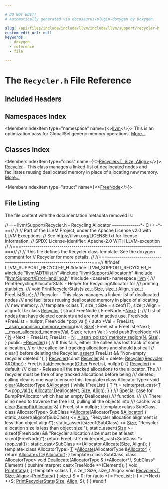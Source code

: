 ```yaml
---

# DO NOT EDIT!
# Automatically generated via docusaurus-plugin-doxygen by Doxygen.

slug: /api/files/include/include/llvm/include/llvm/support/recycler-h
custom_edit_url: null
keywords:
  - doxygen
  - reference
  - file

---
```





# The `Recycler.h` File Reference

<DoxygenPage pluginConfig={pluginConfig}>



## Included Headers

<IncludesList>
<IncludesListItem
  filePath="llvm/ADT/ilist.h"
  permalink="/docs/api/files/include/include/llvm/include/llvm/adt/ilist-h"
  isLocal="true" />
<IncludesListItem
  filePath="llvm/Support/Allocator.h"
  permalink="/docs/api/files/include/include/llvm/include/llvm/support/allocator-h"
  isLocal="true" />
<IncludesListItem
  filePath="llvm/Support/ErrorHandling.h"
  permalink="/docs/api/files/include/include/llvm/include/llvm/support/errorhandling-h"
  isLocal="true" />
<IncludesListItem
  filePath="cassert"
  permalink=""
  isLocal="false" />
</IncludesList>

## Namespaces Index

<MembersIndex>

<MembersIndexItem
  type="namespace"
  name={<><a href="/docs/api/namespaces/llvm">llvm</a></>}>
This is an optimization pass for GlobalISel generic memory operations. <a href="/docs/api/namespaces/llvm/#details">More...</a>
</MembersIndexItem>

</MembersIndex>

## Classes Index

<MembersIndex>

<MembersIndexItem
  type="class"
  name={<><a href="/docs/api/classes/llvm/recycler">Recycler&lt;T, Size, Align&gt;</a></>}>
<a href="/docs/api/classes/llvm/recycler">Recycler</a> - This class manages a linked-list of deallocated nodes and facilitates reusing deallocated memory in place of allocating new memory. <a href="/docs/api/classes/llvm/recycler/#details">More...</a>
</MembersIndexItem>

<MembersIndexItem
  type="struct"
  name={<><a href="/docs/api/structs/llvm/recycler/freenode">FreeNode</a></>}>
</MembersIndexItem>

</MembersIndex>


## File Listing

The file content with the documentation metadata removed is:

<ProgramListing>

<Link id="l00001" /><CodeLine lineNumber="1"><Highlight kind="comment">//==- llvm/Support/Recycler.h - Recycling Allocator --------------&#42;- C++ -&#42;-==//</Highlight><Highlight kind="normal"></Highlight></CodeLine>
<Link id="l00002" /><CodeLine lineNumber="2"><Highlight kind="normal"></Highlight><Highlight kind="comment">//</Highlight><Highlight kind="normal"></Highlight></CodeLine>
<Link id="l00003" /><CodeLine lineNumber="3"><Highlight kind="normal"></Highlight><Highlight kind="comment">// Part of the LLVM Project, under the Apache License v2.0 with LLVM Exceptions.</Highlight><Highlight kind="normal"></Highlight></CodeLine>
<Link id="l00004" /><CodeLine lineNumber="4"><Highlight kind="normal"></Highlight><Highlight kind="comment">// See https://llvm.org/LICENSE.txt for license information.</Highlight><Highlight kind="normal"></Highlight></CodeLine>
<Link id="l00005" /><CodeLine lineNumber="5"><Highlight kind="normal"></Highlight><Highlight kind="comment">// SPDX-License-Identifier: Apache-2.0 WITH LLVM-exception</Highlight><Highlight kind="normal"></Highlight></CodeLine>
<Link id="l00006" /><CodeLine lineNumber="6"><Highlight kind="normal"></Highlight><Highlight kind="comment">//</Highlight><Highlight kind="normal"></Highlight></CodeLine>
<Link id="l00007" /><CodeLine lineNumber="7"><Highlight kind="normal"></Highlight><Highlight kind="comment">//===----------------------------------------------------------------------===//</Highlight><Highlight kind="normal"></Highlight></CodeLine>
<Link id="l00008" /><CodeLine lineNumber="8"><Highlight kind="normal"></Highlight><Highlight kind="comment">//</Highlight><Highlight kind="normal"></Highlight></CodeLine>
<Link id="l00009" /><CodeLine lineNumber="9"><Highlight kind="normal"></Highlight><Highlight kind="comment">// This file defines the Recycler class template.  See the doxygen comment for</Highlight><Highlight kind="normal"></Highlight></CodeLine>
<Link id="l00010" /><CodeLine lineNumber="10"><Highlight kind="normal"></Highlight><Highlight kind="comment">// Recycler for more details.</Highlight><Highlight kind="normal"></Highlight></CodeLine>
<Link id="l00011" /><CodeLine lineNumber="11"><Highlight kind="normal"></Highlight><Highlight kind="comment">//</Highlight><Highlight kind="normal"></Highlight></CodeLine>
<Link id="l00012" /><CodeLine lineNumber="12"><Highlight kind="normal"></Highlight><Highlight kind="comment">//===----------------------------------------------------------------------===//</Highlight><Highlight kind="normal"></Highlight></CodeLine>
<Link id="l00013" /><CodeLine lineNumber="13"><Highlight kind="normal"></Highlight></CodeLine>
<Link id="l00014" /><CodeLine lineNumber="14"><Highlight kind="normal"></Highlight><Highlight kind="preprocessor">#ifndef LLVM&#95;SUPPORT&#95;RECYCLER&#95;H</Highlight><Highlight kind="normal"></Highlight></CodeLine>
<Link id="l00015" /><CodeLine lineNumber="15"><Highlight kind="normal"></Highlight><Highlight kind="preprocessor">#define LLVM&#95;SUPPORT&#95;RECYCLER&#95;H</Highlight><Highlight kind="normal"></Highlight></CodeLine>
<Link id="l00016" /><CodeLine lineNumber="16"><Highlight kind="normal"></Highlight></CodeLine>
<Link id="l00017" /><CodeLine lineNumber="17"><Highlight kind="normal"></Highlight><Highlight kind="preprocessor">#include &quot;<a href="/docs/api/files/include/include/llvm/include/llvm/adt/ilist-h">llvm/ADT/ilist.h</a>&quot;</Highlight><Highlight kind="normal"></Highlight></CodeLine>
<Link id="l00018" /><CodeLine lineNumber="18"><Highlight kind="normal"></Highlight><Highlight kind="preprocessor">#include &quot;<a href="/docs/api/files/include/include/llvm/include/llvm/support/allocator-h">llvm/Support/Allocator.h</a>&quot;</Highlight><Highlight kind="normal"></Highlight></CodeLine>
<Link id="l00019" /><CodeLine lineNumber="19"><Highlight kind="normal"></Highlight><Highlight kind="preprocessor">#include &quot;<a href="/docs/api/files/include/include/llvm/include/llvm/support/errorhandling-h">llvm/Support/ErrorHandling.h</a>&quot;</Highlight><Highlight kind="normal"></Highlight></CodeLine>
<Link id="l00020" /><CodeLine lineNumber="20"><Highlight kind="normal"></Highlight><Highlight kind="preprocessor">#include &lt;cassert&gt;</Highlight><Highlight kind="normal"></Highlight></CodeLine>
<Link id="l00021" /><CodeLine lineNumber="21"><Highlight kind="normal"></Highlight></CodeLine>
<Link id="l00022" /><CodeLine lineNumber="22"><Highlight kind="normal"></Highlight><Highlight kind="keyword">namespace </Highlight><Highlight kind="normal"><a href="/docs/api/namespaces/llvm">llvm</a> &#123;</Highlight></CodeLine>
<Link id="l00023" /><CodeLine lineNumber="23"><Highlight kind="normal"></Highlight><Highlight kind="comment"></Highlight></CodeLine>
<Link id="l00024" /><CodeLine lineNumber="24"><Highlight kind="comment">/// PrintRecyclingAllocatorStats - Helper for RecyclingAllocator for</Highlight></CodeLine>
<Link id="l00025" /><CodeLine lineNumber="25"><Highlight kind="comment">/// printing statistics.</Highlight></CodeLine>
<Link id="l00026" /><CodeLine lineNumber="26"><Highlight kind="comment">///</Highlight><Highlight kind="normal"></Highlight></CodeLine>
<Link id="l00027" /><CodeLine lineNumber="27"><Highlight kind="normal"></Highlight><Highlight kind="keywordtype">void</Highlight><Highlight kind="normal"> <a href="/docs/api/namespaces/llvm/#a5d241b2cfd56b41c0f396c7a8ab05de2">PrintRecyclerStats</a>(</Highlight><Highlight kind="keywordtype">size&#95;t</Highlight><Highlight kind="normal"> <a href="/docs/api/files/lib/lib/analysis/inlineorder-cpp/#a7ee6f0cb51c3b9056199e9a0001fe8c3a6f6cb72d544962fa333e2e34ce64f719">Size</a>, </Highlight><Highlight kind="keywordtype">size&#95;t</Highlight><Highlight kind="normal"> <a href="/docs/api/structs/llvm/align">Align</a>, </Highlight><Highlight kind="keywordtype">size&#95;t</Highlight><Highlight kind="normal"> FreeListSize);</Highlight></CodeLine>
<Link id="l00028" /><CodeLine lineNumber="28"><Highlight kind="normal"></Highlight><Highlight kind="comment"></Highlight></CodeLine>
<Link id="l00029" /><CodeLine lineNumber="29"><Highlight kind="comment">/// Recycler - This class manages a linked-list of deallocated nodes</Highlight></CodeLine>
<Link id="l00030" /><CodeLine lineNumber="30"><Highlight kind="comment">/// and facilitates reusing deallocated memory in place of allocating</Highlight></CodeLine>
<Link id="l00031" /><CodeLine lineNumber="31"><Highlight kind="comment">/// new memory.</Highlight></CodeLine>
<Link id="l00032" /><CodeLine lineNumber="32"><Highlight kind="comment">///</Highlight><Highlight kind="normal"></Highlight></CodeLine>
<Link id="l00033" /><CodeLine lineNumber="33"><Highlight kind="normal"></Highlight><Highlight kind="keyword">template</Highlight><Highlight kind="normal"> &lt;</Highlight><Highlight kind="keyword">class</Highlight><Highlight kind="normal"> T, </Highlight><Highlight kind="keywordtype">size&#95;t</Highlight><Highlight kind="normal"> Size = sizeof(T), </Highlight><Highlight kind="keywordtype">size&#95;t</Highlight><Highlight kind="normal"> Align = alignof(T)&gt;</Highlight></CodeLine>
<Link id="l00034" /><CodeLine lineNumber="34" lineLink="/docs/api/classes/llvm/recycler"><Highlight kind="normal"></Highlight><Highlight kind="keyword">class </Highlight><Highlight kind="normal"><a href="/docs/api/classes/llvm/recycler/#a8611215bea72f0eca5f48ba4849f9d5e">Recycler</a> &#123;</Highlight></CodeLine>
<Link id="l00035" /><CodeLine lineNumber="35"><Highlight kind="normal">  </Highlight><Highlight kind="keyword">struct </Highlight><Highlight kind="normal">FreeNode &#123;</Highlight></CodeLine>
<Link id="l00036" /><CodeLine lineNumber="36"><Highlight kind="normal">    FreeNode &#42;<a href="/docs/api/namespaces/llvm/#ab13c360340346d082b959b8cd79f2c1a">Next</a>;</Highlight></CodeLine>
<Link id="l00037" /><CodeLine lineNumber="37"><Highlight kind="normal">  &#125;;</Highlight></CodeLine>
<Link id="l00038" /><CodeLine lineNumber="38"><Highlight kind="normal"></Highlight><Highlight kind="comment"></Highlight></CodeLine>
<Link id="l00039" /><CodeLine lineNumber="39"><Highlight kind="comment">  /// List of nodes that have deleted contents and are not in active use.</Highlight><Highlight kind="normal"></Highlight></CodeLine>
<Link id="l00040" /><CodeLine lineNumber="40"><Highlight kind="normal">  FreeNode &#42;FreeList = </Highlight><Highlight kind="keyword">nullptr</Highlight><Highlight kind="normal">;</Highlight></CodeLine>
<Link id="l00041" /><CodeLine lineNumber="41"><Highlight kind="normal"></Highlight></CodeLine>
<Link id="l00042" /><CodeLine lineNumber="42"><Highlight kind="normal">  FreeNode &#42;pop&#95;val() &#123;</Highlight></CodeLine>
<Link id="l00043" /><CodeLine lineNumber="43"><Highlight kind="normal">    </Highlight><Highlight kind="keyword">auto</Highlight><Highlight kind="normal"> &#42;Val = FreeList;</Highlight></CodeLine>
<Link id="l00044" /><CodeLine lineNumber="44"><Highlight kind="normal">    <a href="/docs/api/files/include/include/llvm/include/llvm/support/compiler-h/#a820fe7b3006fe7b31f19b0258993606a">&#95;&#95;asan&#95;unpoison&#95;memory&#95;region</a>(Val, <a href="/docs/api/files/lib/lib/analysis/inlineorder-cpp/#a7ee6f0cb51c3b9056199e9a0001fe8c3a6f6cb72d544962fa333e2e34ce64f719">Size</a>);</Highlight></CodeLine>
<Link id="l00045" /><CodeLine lineNumber="45"><Highlight kind="normal">    FreeList = FreeList-&gt;Next;</Highlight></CodeLine>
<Link id="l00046" /><CodeLine lineNumber="46"><Highlight kind="normal">    <a href="/docs/api/files/include/include/llvm/include/llvm/support/compiler-h/#ad9e2781b72fd814787440ca2c3c0d6f0">&#95;&#95;msan&#95;allocated&#95;memory</a>(Val, <a href="/docs/api/files/lib/lib/analysis/inlineorder-cpp/#a7ee6f0cb51c3b9056199e9a0001fe8c3a6f6cb72d544962fa333e2e34ce64f719">Size</a>);</Highlight></CodeLine>
<Link id="l00047" /><CodeLine lineNumber="47"><Highlight kind="normal">    </Highlight><Highlight kind="keywordflow">return</Highlight><Highlight kind="normal"> Val;</Highlight></CodeLine>
<Link id="l00048" /><CodeLine lineNumber="48"><Highlight kind="normal">  &#125;</Highlight></CodeLine>
<Link id="l00049" /><CodeLine lineNumber="49"><Highlight kind="normal"></Highlight></CodeLine>
<Link id="l00050" /><CodeLine lineNumber="50"><Highlight kind="normal">  </Highlight><Highlight kind="keywordtype">void</Highlight><Highlight kind="normal"> push(FreeNode &#42;<a href="/docs/api/files/lib/lib/support/regcomp-c/#a0240ac851181b84ac374872dc5434ee4">N</a>) &#123;</Highlight></CodeLine>
<Link id="l00051" /><CodeLine lineNumber="51"><Highlight kind="normal">    <a href="/docs/api/files/lib/lib/support/regcomp-c/#a0240ac851181b84ac374872dc5434ee4">N</a>-&gt;Next = FreeList;</Highlight></CodeLine>
<Link id="l00052" /><CodeLine lineNumber="52"><Highlight kind="normal">    FreeList = <a href="/docs/api/files/lib/lib/support/regcomp-c/#a0240ac851181b84ac374872dc5434ee4">N</a>;</Highlight></CodeLine>
<Link id="l00053" /><CodeLine lineNumber="53"><Highlight kind="normal">    <a href="/docs/api/files/include/include/llvm/include/llvm/support/compiler-h/#a72741af87fe3babd5bb46653c26eff2a">&#95;&#95;asan&#95;poison&#95;memory&#95;region</a>(<a href="/docs/api/files/lib/lib/support/regcomp-c/#a0240ac851181b84ac374872dc5434ee4">N</a>, <a href="/docs/api/files/lib/lib/analysis/inlineorder-cpp/#a7ee6f0cb51c3b9056199e9a0001fe8c3a6f6cb72d544962fa333e2e34ce64f719">Size</a>);</Highlight></CodeLine>
<Link id="l00054" /><CodeLine lineNumber="54"><Highlight kind="normal">  &#125;</Highlight></CodeLine>
<Link id="l00055" /><CodeLine lineNumber="55"><Highlight kind="normal"></Highlight></CodeLine>
<Link id="l00056" /><CodeLine lineNumber="56"><Highlight kind="normal"></Highlight><Highlight kind="keyword">public</Highlight><Highlight kind="normal">:</Highlight></CodeLine>
<Link id="l00057" /><CodeLine lineNumber="57" lineLink="/docs/api/classes/llvm/recycler/#a321041381c9088d0f672c97c62acb59a"><Highlight kind="normal">  <a href="/docs/api/classes/llvm/recycler/#a321041381c9088d0f672c97c62acb59a">~Recycler</a>() &#123;</Highlight></CodeLine>
<Link id="l00058" /><CodeLine lineNumber="58"><Highlight kind="normal">    </Highlight><Highlight kind="comment">// If this fails, either the callee has lost track of some allocation,</Highlight><Highlight kind="normal"></Highlight></CodeLine>
<Link id="l00059" /><CodeLine lineNumber="59"><Highlight kind="normal">    </Highlight><Highlight kind="comment">// or the callee isn&#39;t tracking allocations and should just call</Highlight><Highlight kind="normal"></Highlight></CodeLine>
<Link id="l00060" /><CodeLine lineNumber="60"><Highlight kind="normal">    </Highlight><Highlight kind="comment">// clear() before deleting the Recycler.</Highlight><Highlight kind="normal"></Highlight></CodeLine>
<Link id="l00061" /><CodeLine lineNumber="61"><Highlight kind="normal">    <a href="/docs/api/files/lib/lib/target/lib/target/amdgpu/silowercontrolflow-cpp/#a4868c5d81c5ccc98c47aeab6244346a0">assert</a>(!FreeList &amp;&amp; </Highlight><Highlight kind="stringliteral">&quot;Non-empty recycler deleted!&quot;</Highlight><Highlight kind="normal">);</Highlight></CodeLine>
<Link id="l00062" /><CodeLine lineNumber="62"><Highlight kind="normal">  &#125;</Highlight></CodeLine>
<Link id="l00063" /><CodeLine lineNumber="63" lineLink="/docs/api/classes/llvm/recycler/#a8611215bea72f0eca5f48ba4849f9d5e"><Highlight kind="normal">  <a href="/docs/api/classes/llvm/recycler/#a8611215bea72f0eca5f48ba4849f9d5e">Recycler</a>(</Highlight><Highlight kind="keyword">const</Highlight><Highlight kind="normal"> <a href="/docs/api/classes/llvm/recycler/#a8611215bea72f0eca5f48ba4849f9d5e">Recycler</a> &amp;) = </Highlight><Highlight kind="keyword">delete</Highlight><Highlight kind="normal">;</Highlight></CodeLine>
<Link id="l00064" /><CodeLine lineNumber="64" lineLink="/docs/api/classes/llvm/recycler/#a21aadac999a4cbfa4569edc1738eb71c"><Highlight kind="normal">  <a href="/docs/api/classes/llvm/recycler/#a21aadac999a4cbfa4569edc1738eb71c">Recycler</a>(<a href="/docs/api/classes/llvm/recycler/#a8611215bea72f0eca5f48ba4849f9d5e">Recycler</a> &amp;&amp;<a href="/docs/api/namespaces/llvm/#a9eb4f5b98b70ee4fab9614ed58282c1fa6311ae17c1ee52b36e68aaf4ad066387">Other</a>)</Highlight></CodeLine>
<Link id="l00065" /><CodeLine lineNumber="65"><Highlight kind="normal">      : FreeList(<a href="/docs/api/namespaces/std">std</a>::exchange(<a href="/docs/api/namespaces/llvm/#a9eb4f5b98b70ee4fab9614ed58282c1fa6311ae17c1ee52b36e68aaf4ad066387">Other</a>.FreeList, nullptr)) &#123;&#125;</Highlight></CodeLine>
<Link id="l00066" /><CodeLine lineNumber="66" lineLink="/docs/api/classes/llvm/recycler/#a24e19e0cdf853bd79dac7495e50c4ad8"><Highlight kind="normal">  <a href="/docs/api/classes/llvm/recycler/#a24e19e0cdf853bd79dac7495e50c4ad8">Recycler</a>() = </Highlight><Highlight kind="keywordflow">default</Highlight><Highlight kind="normal">;</Highlight></CodeLine>
<Link id="l00067" /><CodeLine lineNumber="67"><Highlight kind="normal"></Highlight><Highlight kind="comment"></Highlight></CodeLine>
<Link id="l00068" /><CodeLine lineNumber="68"><Highlight kind="comment">  /// clear - Release all the tracked allocations to the allocator. The</Highlight></CodeLine>
<Link id="l00069" /><CodeLine lineNumber="69"><Highlight kind="comment">  /// recycler must be free of any tracked allocations before being</Highlight></CodeLine>
<Link id="l00070" /><CodeLine lineNumber="70"><Highlight kind="comment">  /// deleted; calling clear is one way to ensure this.</Highlight><Highlight kind="normal"></Highlight></CodeLine>
<Link id="l00071" /><CodeLine lineNumber="71"><Highlight kind="normal">  </Highlight><Highlight kind="keyword">template</Highlight><Highlight kind="normal">&lt;</Highlight><Highlight kind="keyword">class</Highlight><Highlight kind="normal"> AllocatorType&gt;</Highlight></CodeLine>
<Link id="l00072" /><CodeLine lineNumber="72" lineLink="/docs/api/classes/llvm/recycler/#a1703e705b5efd7e581a499c4cea00b22"><Highlight kind="normal">  </Highlight><Highlight kind="keywordtype">void</Highlight><Highlight kind="normal"> <a href="/docs/api/classes/llvm/recycler/#a1703e705b5efd7e581a499c4cea00b22">clear</a>(AllocatorType &amp;<a href="/docs/api/files/lib/lib/codegen/regallocbasic-cpp/#ad5d00e1d77644d95847b9bf8da12b759">Allocator</a>) &#123;</Highlight></CodeLine>
<Link id="l00073" /><CodeLine lineNumber="73"><Highlight kind="normal">    </Highlight><Highlight kind="keywordflow">while</Highlight><Highlight kind="normal"> (FreeList) &#123;</Highlight></CodeLine>
<Link id="l00074" /><CodeLine lineNumber="74"><Highlight kind="normal">      <a href="/docs/api/files/lib/lib/target/lib/target/mips/mips16isellowering-cpp/#a0acb682b8260ab1c60b918599864e2e5">T</a> &#42;t = </Highlight><Highlight kind="keyword">reinterpret&#95;cast&lt;</Highlight><Highlight kind="normal"><a href="/docs/api/files/lib/lib/target/lib/target/mips/mips16isellowering-cpp/#a0acb682b8260ab1c60b918599864e2e5">T</a> &#42;</Highlight><Highlight kind="keyword">&gt;</Highlight><Highlight kind="normal">(pop&#95;val());</Highlight></CodeLine>
<Link id="l00075" /><CodeLine lineNumber="75"><Highlight kind="normal">      <a href="/docs/api/files/lib/lib/codegen/regallocbasic-cpp/#ad5d00e1d77644d95847b9bf8da12b759">Allocator</a>.Deallocate(t, <a href="/docs/api/files/lib/lib/analysis/inlineorder-cpp/#a7ee6f0cb51c3b9056199e9a0001fe8c3a6f6cb72d544962fa333e2e34ce64f719">Size</a>, <a href="/docs/api/structs/llvm/align">Align</a>);</Highlight></CodeLine>
<Link id="l00076" /><CodeLine lineNumber="76"><Highlight kind="normal">    &#125;</Highlight></CodeLine>
<Link id="l00077" /><CodeLine lineNumber="77"><Highlight kind="normal">  &#125;</Highlight></CodeLine>
<Link id="l00078" /><CodeLine lineNumber="78"><Highlight kind="normal"></Highlight><Highlight kind="comment"></Highlight></CodeLine>
<Link id="l00079" /><CodeLine lineNumber="79"><Highlight kind="comment">  /// Special case for BumpPtrAllocator which has an empty Deallocate()</Highlight></CodeLine>
<Link id="l00080" /><CodeLine lineNumber="80"><Highlight kind="comment">  /// function.</Highlight></CodeLine>
<Link id="l00081" /><CodeLine lineNumber="81"><Highlight kind="comment">  ///</Highlight></CodeLine>
<Link id="l00082" /><CodeLine lineNumber="82"><Highlight kind="comment">  /// There is no need to traverse the free list, pulling all the objects into</Highlight></CodeLine>
<Link id="l00083" /><CodeLine lineNumber="83"><Highlight kind="comment">  /// cache.</Highlight><Highlight kind="normal"></Highlight></CodeLine>
<Link id="l00084" /><CodeLine lineNumber="84" lineLink="/docs/api/classes/llvm/recycler/#a0d80cbcfea984b326e90bcb1db3a6967"><Highlight kind="normal">  </Highlight><Highlight kind="keywordtype">void</Highlight><Highlight kind="normal"> <a href="/docs/api/classes/llvm/recycler/#a0d80cbcfea984b326e90bcb1db3a6967">clear</a>(<a href="/docs/api/namespaces/llvm/#a8e612822d4ba7bb36c9c79582a567108">BumpPtrAllocator</a> &amp;) &#123; FreeList = </Highlight><Highlight kind="keyword">nullptr</Highlight><Highlight kind="normal">; &#125;</Highlight></CodeLine>
<Link id="l00085" /><CodeLine lineNumber="85"><Highlight kind="normal"></Highlight></CodeLine>
<Link id="l00086" /><CodeLine lineNumber="86"><Highlight kind="normal">  </Highlight><Highlight kind="keyword">template</Highlight><Highlight kind="normal">&lt;</Highlight><Highlight kind="keyword">class</Highlight><Highlight kind="normal"> SubClass, </Highlight><Highlight kind="keyword">class</Highlight><Highlight kind="normal"> AllocatorType&gt;</Highlight></CodeLine>
<Link id="l00087" /><CodeLine lineNumber="87" lineLink="/docs/api/classes/llvm/recycler/#a87901daa616a2345b788a8d65e5f298b"><Highlight kind="normal">  SubClass &#42;<a href="/docs/api/classes/llvm/recycler/#a87901daa616a2345b788a8d65e5f298b">Allocate</a>(AllocatorType &amp;<a href="/docs/api/files/lib/lib/codegen/regallocbasic-cpp/#ad5d00e1d77644d95847b9bf8da12b759">Allocator</a>) &#123;</Highlight></CodeLine>
<Link id="l00088" /><CodeLine lineNumber="88"><Highlight kind="normal">    </Highlight><Highlight kind="keyword">static&#95;assert</Highlight><Highlight kind="normal">(</Highlight><Highlight kind="keyword">alignof</Highlight><Highlight kind="normal">(SubClass) &lt;= <a href="/docs/api/structs/llvm/align">Align</a>,</Highlight></CodeLine>
<Link id="l00089" /><CodeLine lineNumber="89"><Highlight kind="normal">                  </Highlight><Highlight kind="stringliteral">&quot;Recycler allocation alignment is less than object align!&quot;</Highlight><Highlight kind="normal">);</Highlight></CodeLine>
<Link id="l00090" /><CodeLine lineNumber="90"><Highlight kind="normal">    </Highlight><Highlight kind="keyword">static&#95;assert</Highlight><Highlight kind="normal">(</Highlight><Highlight kind="keyword">sizeof</Highlight><Highlight kind="normal">(SubClass) &lt;= <a href="/docs/api/files/lib/lib/analysis/inlineorder-cpp/#a7ee6f0cb51c3b9056199e9a0001fe8c3a6f6cb72d544962fa333e2e34ce64f719">Size</a>,</Highlight></CodeLine>
<Link id="l00091" /><CodeLine lineNumber="91"><Highlight kind="normal">                  </Highlight><Highlight kind="stringliteral">&quot;Recycler allocation size is less than object size!&quot;</Highlight><Highlight kind="normal">);</Highlight></CodeLine>
<Link id="l00092" /><CodeLine lineNumber="92"><Highlight kind="normal">    </Highlight><Highlight kind="keyword">static&#95;assert</Highlight><Highlight kind="normal">(<a href="/docs/api/files/lib/lib/analysis/inlineorder-cpp/#a7ee6f0cb51c3b9056199e9a0001fe8c3a6f6cb72d544962fa333e2e34ce64f719">Size</a> &gt;= </Highlight><Highlight kind="keyword">sizeof</Highlight><Highlight kind="normal">(FreeNode) &amp;&amp;</Highlight></CodeLine>
<Link id="l00093" /><CodeLine lineNumber="93"><Highlight kind="normal">                  </Highlight><Highlight kind="stringliteral">&quot;Recycler allocation size must be at least sizeof(FreeNode)&quot;</Highlight><Highlight kind="normal">);</Highlight></CodeLine>
<Link id="l00094" /><CodeLine lineNumber="94"><Highlight kind="normal">    </Highlight><Highlight kind="keywordflow">return</Highlight><Highlight kind="normal"> FreeList ? </Highlight><Highlight kind="keyword">reinterpret&#95;cast&lt;</Highlight><Highlight kind="normal">SubClass &#42;</Highlight><Highlight kind="keyword">&gt;</Highlight><Highlight kind="normal">(pop&#95;val())</Highlight></CodeLine>
<Link id="l00095" /><CodeLine lineNumber="95"><Highlight kind="normal">                    : </Highlight><Highlight kind="keyword">static&#95;cast&lt;</Highlight><Highlight kind="normal">SubClass &#42;</Highlight><Highlight kind="keyword">&gt;</Highlight><Highlight kind="normal">(<a href="/docs/api/files/lib/lib/codegen/regallocbasic-cpp/#ad5d00e1d77644d95847b9bf8da12b759">Allocator</a>.Allocate(<a href="/docs/api/files/lib/lib/analysis/inlineorder-cpp/#a7ee6f0cb51c3b9056199e9a0001fe8c3a6f6cb72d544962fa333e2e34ce64f719">Size</a>, <a href="/docs/api/structs/llvm/align">Align</a>));</Highlight></CodeLine>
<Link id="l00096" /><CodeLine lineNumber="96"><Highlight kind="normal">  &#125;</Highlight></CodeLine>
<Link id="l00097" /><CodeLine lineNumber="97"><Highlight kind="normal"></Highlight></CodeLine>
<Link id="l00098" /><CodeLine lineNumber="98"><Highlight kind="normal">  </Highlight><Highlight kind="keyword">template</Highlight><Highlight kind="normal">&lt;</Highlight><Highlight kind="keyword">class</Highlight><Highlight kind="normal"> AllocatorType&gt;</Highlight></CodeLine>
<Link id="l00099" /><CodeLine lineNumber="99" lineLink="/docs/api/classes/llvm/recycler/#ab1ffef11d8021ceeb8a836b3eb70555b"><Highlight kind="normal">  <a href="/docs/api/files/lib/lib/target/lib/target/mips/mips16isellowering-cpp/#a0acb682b8260ab1c60b918599864e2e5">T</a> &#42;<a href="/docs/api/classes/llvm/recycler/#ab1ffef11d8021ceeb8a836b3eb70555b">Allocate</a>(AllocatorType &amp;<a href="/docs/api/files/lib/lib/codegen/regallocbasic-cpp/#ad5d00e1d77644d95847b9bf8da12b759">Allocator</a>) &#123;</Highlight></CodeLine>
<Link id="l00100" /><CodeLine lineNumber="100"><Highlight kind="normal">    </Highlight><Highlight kind="keywordflow">return</Highlight><Highlight kind="normal"> <a href="/docs/api/classes/llvm/recycler/#a87901daa616a2345b788a8d65e5f298b">Allocate&lt;T&gt;</a>(<a href="/docs/api/files/lib/lib/codegen/regallocbasic-cpp/#ad5d00e1d77644d95847b9bf8da12b759">Allocator</a>);</Highlight></CodeLine>
<Link id="l00101" /><CodeLine lineNumber="101"><Highlight kind="normal">  &#125;</Highlight></CodeLine>
<Link id="l00102" /><CodeLine lineNumber="102"><Highlight kind="normal"></Highlight></CodeLine>
<Link id="l00103" /><CodeLine lineNumber="103"><Highlight kind="normal">  </Highlight><Highlight kind="keyword">template</Highlight><Highlight kind="normal">&lt;</Highlight><Highlight kind="keyword">class</Highlight><Highlight kind="normal"> SubClass, </Highlight><Highlight kind="keyword">class</Highlight><Highlight kind="normal"> AllocatorType&gt;</Highlight></CodeLine>
<Link id="l00104" /><CodeLine lineNumber="104" lineLink="/docs/api/classes/llvm/recycler/#a85d9d4c602c494ad167d8068a5e52269"><Highlight kind="normal">  </Highlight><Highlight kind="keywordtype">void</Highlight><Highlight kind="normal"> <a href="/docs/api/classes/llvm/recycler/#a85d9d4c602c494ad167d8068a5e52269">Deallocate</a>(AllocatorType &amp; </Highlight><Highlight kind="comment">/&#42;Allocator&#42;/</Highlight><Highlight kind="normal">, SubClass&#42; Element) &#123;</Highlight></CodeLine>
<Link id="l00105" /><CodeLine lineNumber="105"><Highlight kind="normal">    push(</Highlight><Highlight kind="keyword">reinterpret&#95;cast&lt;</Highlight><Highlight kind="normal">FreeNode &#42;</Highlight><Highlight kind="keyword">&gt;</Highlight><Highlight kind="normal">(Element));</Highlight></CodeLine>
<Link id="l00106" /><CodeLine lineNumber="106"><Highlight kind="normal">  &#125;</Highlight></CodeLine>
<Link id="l00107" /><CodeLine lineNumber="107"><Highlight kind="normal"></Highlight></CodeLine>
<Link id="l00108" /><CodeLine lineNumber="108" lineLink="/docs/api/classes/llvm/recycler/#a08a6e1976677df6f94071a8e0eb44d58"><Highlight kind="normal">  </Highlight><Highlight kind="keywordtype">void</Highlight><Highlight kind="normal"> <a href="/docs/api/classes/llvm/recycler/#a08a6e1976677df6f94071a8e0eb44d58">PrintStats</a>();</Highlight></CodeLine>
<Link id="l00109" /><CodeLine lineNumber="109"><Highlight kind="normal">&#125;;</Highlight></CodeLine>
<Link id="l00110" /><CodeLine lineNumber="110"><Highlight kind="normal"></Highlight></CodeLine>
<Link id="l00111" /><CodeLine lineNumber="111"><Highlight kind="normal"></Highlight><Highlight kind="keyword">template</Highlight><Highlight kind="normal"> &lt;</Highlight><Highlight kind="keyword">class</Highlight><Highlight kind="normal"> T, </Highlight><Highlight kind="keywordtype">size&#95;t</Highlight><Highlight kind="normal"> Size, </Highlight><Highlight kind="keywordtype">size&#95;t</Highlight><Highlight kind="normal"> Align&gt;</Highlight></CodeLine>
<Link id="l00112" /><CodeLine lineNumber="112" lineLink="/docs/api/classes/llvm/recycler/#a08a6e1976677df6f94071a8e0eb44d58"><Highlight kind="normal"></Highlight><Highlight kind="keywordtype">void</Highlight><Highlight kind="normal"> <a href="/docs/api/classes/llvm/recycler/#a08a6e1976677df6f94071a8e0eb44d58">Recycler&lt;T, Size, Align&gt;::PrintStats</a>() &#123;</Highlight></CodeLine>
<Link id="l00113" /><CodeLine lineNumber="113"><Highlight kind="normal">  </Highlight><Highlight kind="keywordtype">size&#95;t</Highlight><Highlight kind="normal"> S = 0;</Highlight></CodeLine>
<Link id="l00114" /><CodeLine lineNumber="114"><Highlight kind="normal">  </Highlight><Highlight kind="keywordflow">for</Highlight><Highlight kind="normal"> (</Highlight><Highlight kind="keyword">auto</Highlight><Highlight kind="normal"> &#42;<a href="/docs/api/files/lib/lib/support/md5-cpp/#ac0eafdc9ee161b71e7af98af736952fd">I</a> = FreeList; <a href="/docs/api/files/lib/lib/support/md5-cpp/#ac0eafdc9ee161b71e7af98af736952fd">I</a>; <a href="/docs/api/files/lib/lib/support/md5-cpp/#ac0eafdc9ee161b71e7af98af736952fd">I</a> = <a href="/docs/api/files/lib/lib/support/md5-cpp/#ac0eafdc9ee161b71e7af98af736952fd">I</a>-&gt;Next)</Highlight></CodeLine>
<Link id="l00115" /><CodeLine lineNumber="115"><Highlight kind="normal">    ++S;</Highlight></CodeLine>
<Link id="l00116" /><CodeLine lineNumber="116"><Highlight kind="normal">  <a href="/docs/api/namespaces/llvm/#a5d241b2cfd56b41c0f396c7a8ab05de2">PrintRecyclerStats</a>(<a href="/docs/api/files/lib/lib/analysis/inlineorder-cpp/#a7ee6f0cb51c3b9056199e9a0001fe8c3a6f6cb72d544962fa333e2e34ce64f719">Size</a>, <a href="/docs/api/structs/llvm/align">Align</a>, S);</Highlight></CodeLine>
<Link id="l00117" /><CodeLine lineNumber="117"><Highlight kind="normal">&#125;</Highlight></CodeLine>
<Link id="l00118" /><CodeLine lineNumber="118"><Highlight kind="normal"></Highlight></CodeLine>
<Link id="l00119" /><CodeLine lineNumber="119"><Highlight kind="normal">&#125;</Highlight></CodeLine>
<Link id="l00120" /><CodeLine lineNumber="120"><Highlight kind="normal"></Highlight></CodeLine>
<Link id="l00121" /><CodeLine lineNumber="121"><Highlight kind="normal"></Highlight><Highlight kind="preprocessor">#endif</Highlight></CodeLine>

</ProgramListing>

</DoxygenPage>
